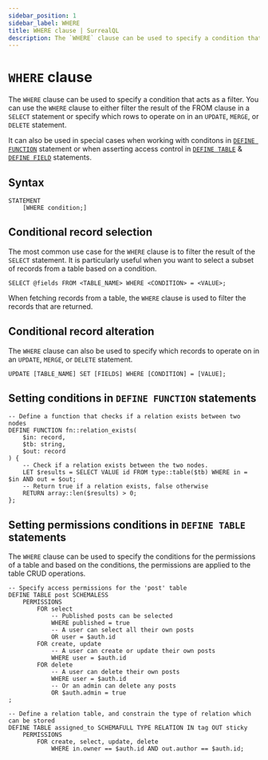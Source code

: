 ---
sidebar_position: 1
sidebar_label: WHERE
title: WHERE clause | SurrealQL
description: The `WHERE` clause can be used to specify a condition that acts as a filter. 
---

# `WHERE` clause

The `WHERE` clause can be used to specify a condition that acts as a filter. You can use the `WHERE` clause to either filter the result of the FROM clause in a `SELECT` statement or specify which rows to operate on in an `UPDATE`, `MERGE`, or `DELETE` statement.

It can also be used in special cases when working with conditons in [`DEFINE FUNCTION`](/docs/surrealql/statements/define/access) statement or when asserting access control in [`DEFINE TABLE`](/docs/surrealql/statements/define/table) & [`DEFINE FIELD`](/docs/surrealql/statements/define/field) statements.

## Syntax

```syntax title="Clause Syntax"
STATEMENT
    [WHERE condition;]

```

## Conditional record selection

The most common use case for the `WHERE` clause is to filter the result of the `SELECT` statement. It is particularly useful when you want to select a subset of records from a table based on a condition.

```surql
SELECT @fields FROM <TABLE_NAME> WHERE <CONDITION> = <VALUE>;
```

When fetching records from a table, the `WHERE` clause is used to filter the records that are returned.

## Conditional record alteration

The `WHERE` clause can also be used to specify which records to operate on in an `UPDATE`, `MERGE`, or `DELETE` statement.

```surql
UPDATE [TABLE_NAME] SET [FIELDS] WHERE [CONDITION] = [VALUE];
```


## Setting conditions in `DEFINE FUNCTION` statements

```surql
-- Define a function that checks if a relation exists between two nodes
DEFINE FUNCTION fn::relation_exists(
	$in: record,
	$tb: string,
	$out: record
) {
	-- Check if a relation exists between the two nodes.
	LET $results = SELECT VALUE id FROM type::table($tb) WHERE in = $in AND out = $out;
	-- Return true if a relation exists, false otherwise
    RETURN array::len($results) > 0;
};
```

## Setting permissions conditions in `DEFINE TABLE` statements 

The `WHERE` clause can be used to specify the conditions for the permissions of a table and based on the conditions, the permissions are applied to the table CRUD operations.

```surql
-- Specify access permissions for the 'post' table
DEFINE TABLE post SCHEMALESS
	PERMISSIONS
		FOR select
			-- Published posts can be selected
			WHERE published = true
			-- A user can select all their own posts
			OR user = $auth.id
		FOR create, update
			-- A user can create or update their own posts
			WHERE user = $auth.id
		FOR delete
			-- A user can delete their own posts
			WHERE user = $auth.id
			-- Or an admin can delete any posts
			OR $auth.admin = true
;
```

```surql
-- Define a relation table, and constrain the type of relation which can be stored
DEFINE TABLE assigned_to SCHEMAFULL TYPE RELATION IN tag OUT sticky
    PERMISSIONS
        FOR create, select, update, delete
            WHERE in.owner == $auth.id AND out.author == $auth.id;
```